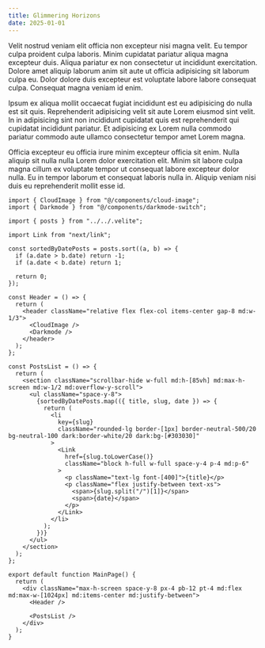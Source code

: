 ```yaml
---
title: Glimmering Horizons
date: 2025-01-01
---
```


Velit nostrud veniam elit officia non excepteur nisi magna velit. Eu tempor
culpa proident culpa laboris. Minim cupidatat pariatur aliqua magna
excepteur duis. Aliqua pariatur ex non consectetur ut incididunt
exercitation. Dolore amet aliquip laborum anim sit aute ut officia
adipisicing sit laborum culpa eu. Dolor dolore duis excepteur est voluptate
labore labore consequat culpa. Consequat magna veniam id enim.

Ipsum ex aliqua mollit occaecat fugiat incididunt est eu adipisicing do
nulla est sit quis. Reprehenderit adipisicing velit sit aute Lorem eiusmod
sint velit. In in adipisicing sint non incididunt cupidatat quis est
reprehenderit qui cupidatat incididunt pariatur. Et adipisicing ex Lorem
nulla commodo pariatur commodo aute ullamco consectetur tempor amet Lorem
magna.

Officia excepteur eu officia irure minim excepteur officia sit enim. Nulla
aliquip sit nulla nulla Lorem dolor exercitation elit. Minim sit labore
culpa magna cillum ex voluptate tempor ut consequat labore excepteur dolor
nulla. Eu in tempor laborum et consequat laboris nulla in. Aliquip veniam
nisi duis eu reprehenderit mollit esse id.

```tsx
import { CloudImage } from "@/components/cloud-image";
import { Darkmode } from "@/components/darkmode-switch";

import { posts } from "../../.velite";

import Link from "next/link";

const sortedByDatePosts = posts.sort((a, b) => {
  if (a.date > b.date) return -1;
  if (a.date < b.date) return 1;

  return 0;
});

const Header = () => {
  return (
    <header className="relative flex flex-col items-center gap-8 md:w-1/3">
      <CloudImage />
      <Darkmode />
    </header>
  );
};

const PostsList = () => {
  return (
    <section className="scrollbar-hide w-full md:h-[85vh] md:max-h-screen md:w-1/2 md:overflow-y-scroll">
      <ul className="space-y-8">
        {sortedByDatePosts.map(({ title, slug, date }) => {
          return (
            <li
              key={slug}
              className="rounded-lg border-[1px] border-neutral-500/20 bg-neutral-100 dark:border-white/20 dark:bg-[#303030]"
            >
              <Link
                href={slug.toLowerCase()}
                className="block h-full w-full space-y-4 p-4 md:p-6"
              >
                <p className="text-lg font-[400]">{title}</p>
                <p className="flex justify-between text-xs">
                  <span>{slug.split("/")[1]}</span>
                  <span>{date}</span>
                </p>
              </Link>
            </li>
          );
        })}
      </ul>
    </section>
  );
};

export default function MainPage() {
  return (
    <div className="max-h-screen space-y-8 px-4 pb-12 pt-4 md:flex md:max-w-[1024px] md:items-center md:justify-between">
      <Header />

      <PostsList />
    </div>
  );
}
```
